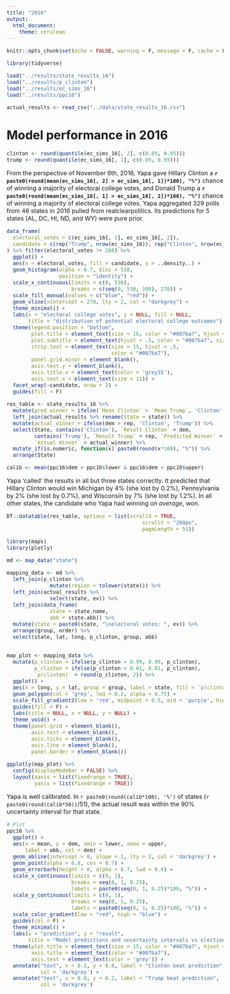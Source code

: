 ```yaml
---
title: "2016"
output: 
  html_document:
    theme: cerulean
---
```

<style type="text/css">
body { 
  font-size: 16px;
}
</style>


```r
knitr::opts_chunk$set(echo = FALSE, warning = F, message = F, cache = F, fig.align = 'center')
```


```r
library(tidyverse)

load("../results/state_results_16")
load("../results/p_clinton")
load("../results/ec_sims_16")
load("../results/ppc16")

actual_results <- read_csv("../data/state_results_16.csv")
```

# Model performance in 2016


```r
clinton <- round(quantile(ec_sims_16[, 2], c(0.05, 0.95)))
trump <- round(quantile(ec_sims_16[, 1], c(0.05, 0.95)))
```

From the perspective of November 6th, 2016, Yapa gave Hillary Clinton a **`r paste0(round(mean(ec_sims_16[, 2] > ec_sims_16[, 1])*100), "%")`** chance of winning a majority of electoral college votes, and Donald Trump a **`r paste0(round(mean(ec_sims_16[, 1] > ec_sims_16[, 2])*100), "%")`** chance of winning a majority of electoral college votes.  Yapa aggregated 329 polls from 46 states in 2016 pulled from realclearpolitics.  Its predictions for 5 states (AL, DC, HI, ND, and WY) were pure prior.

```r
data_frame(
  electoral_votes = c(ec_sims_16[, 1], ec_sims_16[, 2]),
  candidate = c(rep("Trump", nrow(ec_sims_16)), rep("Clinton", nrow(ec_sims_16)))
) %>% filter(electoral_votes != 268) %>%
  ggplot() +
  aes(x = electoral_votes, fill = candidate, y = ..density..) +
  geom_histogram(alpha = 0.7, bins = 538,
                 position = "identity") +
  scale_x_continuous(limits = c(0, 538),
                     breaks = c(seq(0, 538, 100), 270)) +
  scale_fill_manual(values = c("blue", "red")) +
  geom_vline(xintercept = 270, lty = 2, col = "darkgrey") +
  theme_minimal() +
  labs(x = "electoral college votes", y = NULL, fill = NULL, 
       title = "distribution of potential electoral college outcomes") +
  theme(legend.position = "bottom",
        plot.title = element_text(size = 16, color = "#007ba7", hjust = 0.5),
        plot.subtitle = element_text(hjust = .5, color = "#007ba7", size = 10),
        strip.text = element_text(size = 15, hjust = .5,
                                  color = "#007ba7"),
        panel.grid.minor = element_blank(),
        axis.text.y = element_blank(),
        axis.title.x = element_text(color = 'grey35'),
        axis.text.x = element_text(size = 11)) +
  facet_wrap(~candidate, nrow = 2) +
  guides(fill = F)

```


```r
res_table <- state_results_16 %>% 
  mutate(pred_winner = ifelse(`Mean Clinton` > `Mean Trump`, 'Clinton', 'Trump')) %>%
  left_join(actual_results %>% rename(State = state)) %>%
  mutate(actual_winner = ifelse(dem > rep, 'Clinton', 'Trump')) %>%
  select(State, contains('Clinton'), `Result Clinton` = dem, 
         contains('Trump'), `Result Trump` = rep, `Predicted Winner` = pred_winner,
         `Actual Winner` = actual_winner) %>%
  mutate_if(is.numeric, function(x) paste0(round(x*100), "%")) %>%
  arrange(State)

calib <- mean(ppc16$dem > ppc16$lower & ppc16$dem < ppc16$upper)
```


Yapa 'called' the results in all but three states correctly.  It predicted that Hillary Clinton would win Michigan by 4% (she lost by 0.2%), Pennsylvania by 2% (she lost by 0.7%), and Wisconsin by 7% (she lost by 1.2%).  In all other states, the candidate who Yapa had winning _on average_, won.


```r
DT::datatable(res_table, options = list(scrollX = TRUE, 
                                            scrollY = "200px",
                                            pageLength = 51))
```


```r
library(maps)
library(plotly)

md <- map_data("state")

mapping_data <- md %>%
  left_join(p_clinton %>%
              mutate(region = tolower(state))) %>%
  left_join(actual_results %>%
              select(state, ev)) %>%
  left_join(data_frame(
              state = state.name, 
              abb = state.abb)) %>%
  mutate(state = paste0(state, "\nelectoral votes: ", ev)) %>%
  arrange(group, order) %>%
  select(state, lat, long, p_clinton, group, abb)


map_plot <- mapping_data %>%
  mutate(p_clinton = ifelse(p_clinton > 0.99, 0.99, p_clinton),
         p_clinton = ifelse(p_clinton < 0.01, 0.01, p_clinton),
         `p(clinton)` = round(p_clinton, 2)) %>%
  ggplot() +
  aes(x = long, y = lat, group = group, label = state, fill = `p(clinton)`) +
  geom_polygon(col = 'grey', lwd = 0.2, alpha = 0.75) +
  scale_fill_gradient2(low = 'red', midpoint = 0.5, mid = 'purple', high = 'blue') +
  guides(fill = F) +
  labs(title = NULL, x = NULL, y = NULL) +
  theme_void() +
  theme(panel.grid = element_blank(),
        axis.text = element_blank(),
        axis.ticks = element_blank(),
        axis.line = element_blank(),
        panel.border = element_blank()) 

ggplotly(map_plot) %>% 
  config(displayModeBar = FALSE) %>% 
  layout(xaxis = list(fixedrange = TRUE),
         yaxis = list(fixedrange = TRUE))

```

Yapa is well calibrated.  In `r paste0(round(calib*100), '%')` of states (`r paste0(round(calib*50))`/51), the actual result was within the 90% uncertainty interval for that state.

```r
# Plot
ppc16 %>%
  ggplot() +
  aes(x = mean, y = dem, xmin = lower, xmax = upper, 
      label = abb, col = dem) + 
  geom_abline(intercept = 0, slope = 1, lty = 2, col = 'darkgrey') +
  geom_point(alpha = 0.8, cex = 0.7) +  
  geom_errorbarh(height = 0, alpha = 0.7, lwd = 0.4) +
  scale_x_continuous(limits = c(0, 1),
                     breaks = seq(0, 1, 0.25),
                     labels = paste0(seq(0, 1, 0.25)*100, "%")) +
  scale_y_continuous(limits = c(0, 1),
                     breaks = seq(0, 1, 0.25),
                     labels = paste0(seq(0, 1, 0.25)*100, "%")) +
  scale_color_gradient(low = "red", high = "blue") +
  guides(col = F) +
  theme_minimal() +
  labs(x = "prediction", y = "result",
       title = "Model predictions and uncertainty intervals vs election results: 2016") +
  theme(plot.title = element_text(size = 15, color = "#007ba7", hjust = 0.5),
        axis.title = element_text(color = "#007ba7"),
        axis.text = element_text(color = 'grey')) +
  annotate("text", x = 0.2, y = 0.8, label = "Clinton beat prediction",
           col = 'darkgrey') +
  annotate("text", x = 0.8, y = 0.2, label = "Trump beat prediction",
           col = 'darkgrey') 
```

